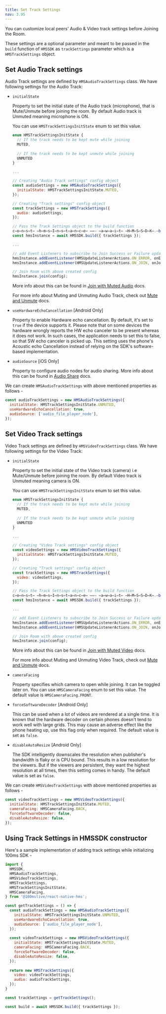 ```yaml
---
title: Set Track Settings
nav: 3.95
---
```


You can customize local peers' Audio & Video track settings before Joining the Room. 

These settings are a optional parameter and meant to be passed in the `build` function of `HMSSDK` as `trackSettings` parameter which is a `HMSTrackSettings` object.


## Set Audio Track settings

Audio Track settings are defined by `HMSAudioTrackSettings` class. We have following settings for the Audio Track:

- `initialState`

  Property to set the initial state of the Audio track (microphone), that is Mute/Unmute before joining the room. By default Audio track is Unmuted meaning microphone is ON.
  
  You can use `HMSTrackSettingsInitState` enum to set this value.

  ```js
  enum HMSTrackSettingsInitState {
    // If the track needs to be kept mute while joining
    MUTED,
    
    // If the track needs to be kept unmute while joining  
    UNMUTED
  }

  ...

  // Creating "Audio Track settings" config object
  const audioSettings = new HMSAudioTrackSettings({
    initialState: HMSTrackSettingsInitState.MUTED,
  });

  // Creating "Track settings" config object
  const trackSettings = new HMSTrackSettings({
    audio: audioSettings,
  });

  // Pass the Track Settings object to the build function
  c̶o̶n̶s̶t̶ ̶h̶m̶s̶I̶n̶s̶t̶a̶n̶c̶e̶ ̶=̶ ̶a̶w̶a̶i̶t̶ ̶H̶M̶S̶S̶D̶K̶.̶b̶u̶i̶l̶d̶(̶)̶;̶
  const hmsInstance = await HMSSDK.build({ trackSettings });

  ...

  // add Event Listeners to subscribe to Join Success or Failure updates
  hmsInstance.addEventListener(HMSUpdateListenerActions.ON_ERROR, onError);
  hmsInstance.addEventListener(HMSUpdateListenerActions.ON_JOIN, onJoin);

  // Join Room with above created config
  hmsInstance.join(config);
  ```
  
  More info about this can be found in [Join with Muted Audio](../features/join#join-with-muted-audio-video) docs.

  For more info about Muting and Unmuting Audio Track, check out [Mute and Unmute](../features/mute) docs.

- `useHardwareEchoCancellation` [Android Only]

  Property to enable Hardware echo cancellation. By default, it's set to `true` if the device supports it. Please note that on some devices the hardware wrongly reports the HW echo canceler to be present whereas it does not work. In such cases, the application needs to set this to false, so that SW echo canceler is picked up. This setting uses the phone's Acoustic echo Cancellation instead of relying on the SDK's software-based implementation.

- `audioSource` [iOS Only]

  Property to configure audio nodes for audio sharing. More info about this can be found in [Audio Share](../features/audio-share) docs.


We can create `HMSAudioTrackSettings` with above mentioned properties as follows -

```js
const audioTrackSettings = new HMSAudioTrackSettings({
  initialState: HMSTrackSettingsInitState.UNMUTED,
  useHardwareEchoCancellation: true,
  audioSource: ['audio_file_player_node'],
});
```


## Set Video Track settings

Video Track settings are defined by `HMSVideoTrackSettings` class. We have following settings for the Video Track:

- `initialState`

  Property to set the initial state of the Video track (camera) i.e Mute/Unmute before joining the room. By default Video track is Unmuted meaning camera is ON.
  
  You can use `HMSTrackSettingsInitState` enum to set this value.

  ```js
  enum HMSTrackSettingsInitState {
    // If the track needs to be kept mute while joining
    MUTED,
    
    // If the track needs to be kept unmute while joining  
    UNMUTED
  }

  ...

  // Creating "Video Track settings" config object
  const videoSettings = new HMSVideoTrackSettings({
    initialState: HMSTrackSettingsInitState.MUTED,
  });

  // Creating "Track settings" config object
  const trackSettings = new HMSTrackSettings({
    video: videoSettings,
  });

  // Pass the Track Settings object to the build function
  c̶o̶n̶s̶t̶ ̶h̶m̶s̶I̶n̶s̶t̶a̶n̶c̶e̶ ̶=̶ ̶a̶w̶a̶i̶t̶ ̶H̶M̶S̶S̶D̶K̶.̶b̶u̶i̶l̶d̶(̶)̶;̶
  const hmsInstance = await HMSSDK.build({ trackSettings });

  ...

  // add Event Listeners to subscribe to Join Success or Failure updates
  hmsInstance.addEventListener(HMSUpdateListenerActions.ON_ERROR, onError);
  hmsInstance.addEventListener(HMSUpdateListenerActions.ON_JOIN, onJoin);

  // Join Room with above created config
  hmsInstance.join(config);
  ```

  More info about this can be found in [Join with Muted Video](../features/join#join-with-muted-audio-video) docs.
  
  For more info about Muting and Unmuting Video Track, check out [Mute and Unmute](../features/mute) docs.

- `cameraFacing`

  Property specifies which camera to open while joining. It can be toggled later on. You can use `HMSCameraFacing` enum to set this value. The default value is `HMSCameraFacing.FRONT`.

- `forceSoftwareDecoder` [Android Only]

  This can be used when a lot of videos are rendered at a single time. It is known that the hardware decoder on certain phones doesn't tend to work well with large grids. This may cause an adverse effect like the phone heating up, use this flag only when required. The default value is set as `false`.

- `disableAutoResize` [Android Only]

  The SDK intelligently downscales the resolution when publisher's bandwidth is flaky or is CPU bound. This results in a low resolution for the viewers. But if the viewers are persistent, they want the highest resolution at all times, then this setting comes in handy. The default value is set as `false`.


We can create `HMSVideoTrackSettings` with above mentioned properties as follows -

```js
const videoTrackSettings = new HMSVideoTrackSettings({
  initialState: HMSTrackSettingsInitState.MUTED,
  cameraFacing: HMSCameraFacing.BACK,
  forceSoftwareDecoder: false,
  disableAutoResize: false,
});
```


## Using Track Settings in HMSSDK constructor

Here's a sample implementation of adding track settings while initializing 100ms SDK -

```js
import {
  HMSSDK,
  HMSAudioTrackSettings,
  HMSVideoTrackSettings,
  HMSTrackSettings,
  HMSTrackSettingsInitState,
  HMSCameraFacing,
} from '@100mslive/react-native-hms';

const getTrackSettings = () => {
  const audioTrackSettings = new HMSAudioTrackSettings({
    initialState: HMSTrackSettingsInitState.UNMUTED,
    useHardwareEchoCancellation: true,
    audioSource: ['audio_file_player_node'],
  });
  
  const videoTrackSettings = new HMSVideoTrackSettings({
    initialState: HMSTrackSettingsInitState.MUTED,
    cameraFacing: HMSCameraFacing.BACK,
    forceSoftwareDecoder: false,
    disableAutoResize: false,
  });
  
  return new HMSTrackSettings({
    video: videoTrackSettings,
    audio: audioTrackSettings,
  });
}

const trackSettings = getTrackSettings();

const build = await HMSSDK.build({ trackSettings });
```
